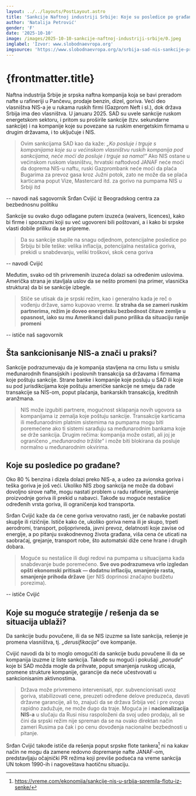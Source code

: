 ```yaml
---
layout: ../../layouts/PostLayout.astro
title: 'Sankcije Naftnoj industriji Srbije: Koje su posledice po građane Srbije?'
author: 'Natalija Petrović'
gender: 'F'
date: '2025-10-10'
image: /images/2025-10-10-sankcije-naftnoj-industriji-srbije/0.jpeg
imglabel: 'Izvor: www.slobodnaevropa.org'
imgsource: 'https://www.slobodnaevropa.org/a/srbija-sad-nis-sankcije-primena-posledice/33541914.html'
---
```



# {frontmatter.title}

Naftna industrija Srbije je srpska naftna kompanija koja se bavi preradom nafte u rafineriji u
Pančevu, prodaje benzin, dizel, goriva. Veći deo vlasništva NIS-a je u rukama ruskih firmi
(Gazprom Neft i sl.), dok država Srbija ima deo vlasništva. U januaru 2025. SAD su uvele
sankcije ruskom energetskom sektoru, i pritom su proširile sankcije (tzv. sekundarne sankcije) i
na kompanije koje su povezane sa ruskim energetskim firmama u drugim državama, i to
uključuje i NIS.

> Ovim sankcijama SAD kao da kaže: _„Ko posluje i trguje s kompanijama koje su u
> većinskom vlasništvu ruskih kompanija pod sankcijama, neće moći da posluje i trguje sa
> nama!“_ Ako NIS ostane u većinskom ruskom vlasništvu, hrvatski naftodvod JANAF neće moći
> da doprema NIS-u naftu, ruski Gazprombank neće moći da plaća Bugarima za prevoz gasa kroz
> Južni potok, zato ne može da se plaća karticama poput Vize, Mastercard itd. za gorivo na
> pumpama NIS u Srbiji itd

-- navodi naš sagovornik Srđan Cvijić iz Beogradskog centra za bezbednosnu politiku

Sankcije su ovako dugo odlagane putem izuzeća (waivers, licences), kako bi firme i sporazumi
koji su već ugovoreni bili poštovani, a i kako bi srpske vlasti dobile priliku da se pripreme.

> Da su sankcije stupile na snagu odjednom, potencijalne posledice po Srbiju bi bile teške: velika
> inflacija, potencijalna nestašica goriva, prekidi u snabdevanju, veliki troškovi, skok cena goriva

-- navodi Cvijić

Međutim, svako od tih privremenih izuzeća dolazi sa određenim uslovima. Američka strana je
stavljala uslov da se nešto promeni (na primer, vlasnička struktura) da bi se sankcije izbegle.

> Stiče se utisak da je srpski režim, kao i generalno kada je reč o vođenju države, samo kupovao
> vreme. **Iz straha da se zameri ruskim partnerima, režim je doveo energetsku bezbednost
> čitave zemlje u opasnost, iako su mu Amerikanci dali puno prilika da situaciju ranije
> promeni**

-- ističe naš sagovornik

## Šta sankcionisanje NIS-a znači u praksi?

Sankcije podrazumevaju da je kompanija stavljena na crnu listu u smislu međunarodnih
finansijskih i poslovnih transakcija sa državama i firmama koje poštuju sankcije. Strane banke i
kompanije koje posluju u SAD ili koje su pod jurisdikcijama koje poštuju američke sankcije ne
smeju da rade transakcije sa NIS-om, poput plaćanja, bankarskih transakcija, kreditnih
aranžmana.

> NIS može izgubiti partnere, mogućnost sklapanja novih ugovora sa kompanijama iz zemalja
> koje poštuju sankcije. Transakcije karticama ili međunarodnim platnim sistemima na pumpama
> mogu biti poremećene ako ti sistemi sarađuju sa međunarodnim bankama koje se drže sankcija.
> Drugim rečima: kompanija može ostati, ali joj je ograničeno _„međunarodno tržište“_ i može
> biti blokirana da posluje normalno u međunarodnim okvirima.

## Koje su posledice po građane?

Oko 80 % benzina i dizela dolazi preko NIS-a, a udeo za avionska goriva i teška goriva je još
veći. Ukoliko NIS zbog sankcija ne može da dobavi dovoljno sirove nafte, mogu nastati problem
u radu rafinerije, smanjenje proizvodnje goriva ili prekid u nabavci. Takođe su moguće nestašice
određenih vrsta goriva, ili ograničenja kod transporta.

Srđan Cvijić kaže da će cene goriva verovatno rasti, jer će nabavke postati skuplje ili rizičnije.
Ističe kako će, ukoliko goriva nema ili je skupo, trpeti aerodromi, transport, poljoprivreda, javni
prevoz, delatnosti koje zavise od energije, a po pitanju svakodnevnog života građana, viša cena
će uticati na saobraćaj, grejanje, transport robe, što automatski diže cene hrane i drugih dobara.

> Moguće su nestašice ili dugi redovi na pumpama u situacijama kada snabdevanje bude
> poremećeno. **Sve ovo podrazumeva vrlo izgledan opšti ekonomski pritisak — dodatnu
> inflaciju, smanjenje rasta, smanjenje prihoda države** (jer NIS doprinosi značajno budžetu
> porezima).

-- ističe Cvijić

## Koje su moguće strategije / rešenja da se situacija ublaži?

Da sankcije budu povučene, ili da se NIS izuzme sa liste sankcija, rešenje je promena vlasništva,
tj. _„derusifikacija“_ ove kompanije.

Cvijić navodi da bi to moglo omogućiti da sankcije budu povučene ili da se kompanija izuzme iz
liste sankcija. Takođe su mogući i pokušaji _„ponude“_ koje bi SAD možda mogle da prihvate,
poput smanjenja ruskog uticaja, promene strukture kompanije, garancije da neće učestvovati u
sankcionisanim aktivnostima.

> Država može privremeno intervenisati, npr. subvencionisati uvoz goriva, stabilizovati cene,
> preuzeti određene delove preduzeća, davati državne garancije, ali to, znajući da se država Srbija
> već i pre ovoga rapidno zadužuje, ne može dugo da traje. Moguća je i **nacionalizacija NIS-a** u
> slučaju da Rusi nisu raspoloženi da svoj udeo prodaju, ali se čini da srpski režim nije spreman da
> se na ovako direktan način zameri Rusima pa čak i po cenu dovođenja nacionalne bezbednosti u
> pitanje.

Srđan Cvijić takođe ističe da rešenja poput srpske flote tankera[^1] ni na kakav način ne mogu da
zamene redovno dopremanje nafte JANAF-om, predstavljaju očajnički PR režima koji previše
podseća na vreme sankcija UN tokom 1990-ih i nagoveštava haotičnu situaciju.

[^1]: https://vreme.com/ekonomija/sankcije-nis-u-srbija-spremila-flotu-iz-senke/
